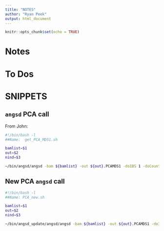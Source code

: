 ```yaml
---
title: "NOTES"
author: "Ryan Peek"
output: html_document
---
```


```r
knitr::opts_chunk$set(echo = TRUE)
```

# Notes

# To Dos


# SNIPPETS

## `angsd` PCA call

From John:

```bash

#!/bin/bash -l
##Name:  get_PCA_MDS1.sh

bamlist=$1
out=$2
nind=$3

~/bin/angsd/angsd -bam ${bamlist} -out ${out}.PCAMDS1 -doIBS 1 -doCounts 1 -doMajorMinor 1 -minFreq 0.05 -maxMis ${nind} -minMapQ 30 -minQ 20 -SNP_pval 0.000001 -makeMatrix 1 -doCov 1 -GL 1 -doMaf 2 -doPost 2 -nThreads 16

```

## New PCA `angsd` call

```bash
#!/bin/bash -l
##Name: PCA_new.sh

bamlist=$1
out=$2
nind=$3

~/bin/angsd_update/angsd/angsd -bam ${bamlist} -out ${out}.PCAMDS1 -doIBS 1 -doCounts 1 -doMajorMinor 1 -minFreq 0.05 -maxMis ${nind} -minMapQ 30 -minQ 20 -SNP_pval 0.000001 -makeMatrix 1 -doCov 1 -GL 1 -doMaf 2 -doPost 2 -nThreads 16
```


